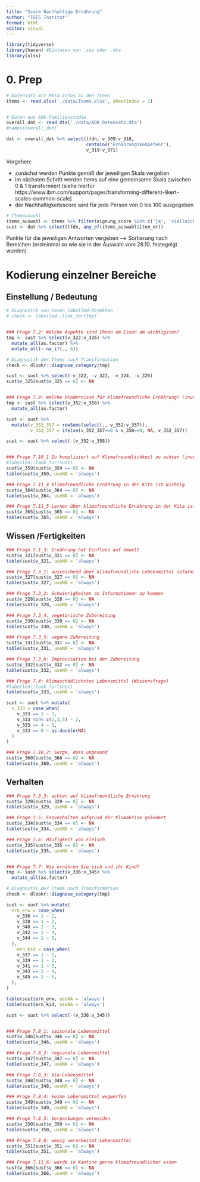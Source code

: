```yaml
---
title: "Score Nachhaltige Ernährung"
author: "IGES Institut"
format: html
editor: visual
---
```


```r
library(tidyverse)
library(haven) #Einlesen von .sav oder .dta
library(xlsx)
```


# 0. Prep

```r
# Datensatz mit Meta-Infos zu den Items
items <- read.xlsx('./data/Items.xlsx', sheetIndex = 1)


# Daten aus AOK-Familienstudie
overall_dat <- read_dta('./data/AOK_Datensatz.dta')
#names(overall_dat)

dat <- overall_dat %>% select(lfdn, v_309:v_318, 
                              contains('Ernährungskompetenz'), 
                              v_319:v_371)
```

Vorgehen: 

* zunächst werden Punkte gemäß der jeweiligen Skala vergeben
* im nächsten Schritt werden Items auf eine gemeinsame Skala zwischen 0 & 1 transformiert (siehe hierfür https://www.ibm.com/support/pages/transforming-different-likert-scales-common-scale)
* der Nachhaltigkeitsscore wird für jede Person von 0 bis 100 ausgegeben


```r
# Itemauswahl
items_auswahl <- items %>% filter(eignung_score %in% c('ja', 'vielleicht')) %>% na.omit()
sust <- dat %>% select(lfdn, any_of(items_auswahl$item_nr))
```


Punkte für die jeweiligen Antworten vergeben --> Sortierung nach Bereichen (ersteinmal so wie sie in der Auswahl vom 28.10. festegelgt wurden)


# Kodierung einzelner Bereiche

## Einstellung / Bedeutung

```r
# Diagnostik von haven_labelled-Objekten
# check <- labelled::look_for(tmp)


### Frage 7.2: Welche Aspekte sind Ihnen am Essen am wichtigsten?
tmp <- sust %>% select(v_322:v_326) %>% 
  mutate_all(as.factor) %>% 
  mutate_all(~ na_if(., 6))

# Diagnostik der Items nach Transformation
check <- dlookr::diagnose_category(tmp)

sust <- sust %>% select(-v_322, -v_323, -v_324, -v_326)
sust$v_325[sust$v_325 == 6] <- NA


### Frage 7.9: Welche Hindernisse für klimafreundliche Ernährung? (invertiert)
tmp <- sust %>% select(v_352:v_358) %>% 
  mutate_all(as.factor)

sust <- sust %>% 
  mutate(v_352_357 = rowSums(select(., v_352:v_357)),
         v_352_357 = ifelse(v_352_357==0 & v_358==0, NA, v_352_357))

sust <- sust %>% select(-(v_352:v_358))


### Frage 7.10_1 Zu kompliziert auf Klimafreundlichkeit zu achten (invertiert)
#labelled::look_for(sust)
sust$v_359[sust$v_359 == 0] <- NA
table(sust$v_359, useNA = 'always')

### Frage 7.11_4 klimafreundliche Ernährung in der Kita ist wichtig
sust$v_364[sust$v_364 == 0] <- NA
table(sust$v_364, useNA = 'always')

### Frage 7.11_5 Lernen über klimafreundliche Ernährung in der Kita ist wichtig
sust$v_365[sust$v_365 == 0] <- NA
table(sust$v_365, useNA = 'always')
```


## Wissen /Fertigkeiten
```r
### Frage 7.1_3: Ernährung hat Einfluss auf Umwelt
sust$v_321[sust$v_321 == 0] <- NA
table(sust$v_321, useNA = 'always')

### Frage 7.3_1: ausreichend über klimafreundliche Lebensmittel informiert
sust$v_327[sust$v_327 == 0] <- NA
table(sust$v_327, useNA = 'always')

### Frage 7.3_2: Schwierigkeiten an Informationen zu kommen
sust$v_328[sust$v_328 == 0] <- NA
table(sust$v_328, useNA = 'always')

### Frage 7.3_4: vegetarische Zubereitung
sust$v_330[sust$v_330 == 0] <- NA
table(sust$v_330, useNA = 'always')

### Frage 7.3_5: vegane Zubereitung
sust$v_331[sust$v_331 == 0] <- NA
table(sust$v_331, useNA = 'always')

### Frage 7.3_6: Improvisation bei der Zubereitung
sust$v_332[sust$v_332 == 0] <- NA
table(sust$v_332, useNA = 'always')

### Frage 7.4: klimaschädlichstes Lebensmittel (Wissensfrage)
#labelled::look_for(sust)
table(sust$v_333, useNA = 'always')

sust <- sust %>% mutate(
  v_333 = case_when(
    v_333 == 1 ~ 3, 
    v_333 %in% c(2,3,5) ~ 2, 
    v_333 == 4 ~ 1, 
    v_333 == 0 ~ as.double(NA)
  )
)

### Frage 7.10_2: Sorge, dass ungesund
sust$v_360[sust$v_360 == 0] <- NA
table(sust$v_360, useNA = 'always')
```



## Verhalten
```r
### Frage 7.3_3: achten auf klimafreundliche Ernährung
sust$v_329[sust$v_329 == 0] <- NA
table(sust$v_329, useNA = 'always')

### Frage 7.5: Essverhalten aufgrund der Klimakrise geändert
sust$v_334[sust$v_334 == 0] <- NA
table(sust$v_334, useNA = 'always')

### Frage 7.6: Häufigkeit von Fleisch
sust$v_335[sust$v_335 == 0] <- NA
table(sust$v_335, useNA = 'always')


### Frage 7.7: Wie ernähren Sie sich und ihr Kind?
tmp <- sust %>% select(v_336:v_345) %>% 
  mutate_all(as.factor) 

# Diagnostik der Items nach Transformation
check <- dlookr::diagnose_category(tmp)

sust <- sust %>% mutate(
  ern_erw = case_when(
    v_336 == 1 ~ 1,
    v_338 == 1 ~ 2,
    v_340 == 1 ~ 3,
    v_342 == 1 ~ 4,
    v_344 == 1 ~ 5,
  ), 
    ern_kid = case_when(
    v_337 == 1 ~ 1,
    v_339 == 1 ~ 2,
    v_341 == 1 ~ 3,
    v_343 == 1 ~ 4,
    v_345 == 1 ~ 5,
  ),
)

table(sust$ern_erw, useNA = 'always')
table(sust$ern_kid, useNA = 'always')

sust <- sust %>% select(-(v_336:v_345))


### Frage 7.8_1: saisonale Lebensmittel
sust$v_346[sust$v_346 == 0] <- NA
table(sust$v_346, useNA = 'always')

### Frage 7.8_2: regionale Lebensmittel
sust$v_347[sust$v_347 == 0] <- NA
table(sust$v_347, useNA = 'always')

### Frage 7.8_3: Bio-Lebensmittel
sust$v_348[sust$v_348 == 0] <- NA
table(sust$v_348, useNA = 'always')

### Frage 7.8_4: keine Lebensmittel wegwerfen
sust$v_349[sust$v_349 == 0] <- NA
table(sust$v_349, useNA = 'always')

### Frage 7.8_5: Verpackungen vermeiden
sust$v_350[sust$v_350 == 0] <- NA
table(sust$v_350, useNA = 'always')

### Frage 7.8_6: wenig verarbeitet Lebensmittel
sust$v_351[sust$v_351 == 0] <- NA
table(sust$v_351, useNA = 'always')

### Frage 7.11_6: würde in Kantine gerne klimafreundlicher essen
sust$v_366[sust$v_366 == 0] <- NA
table(sust$v_366, useNA = 'always')
```

